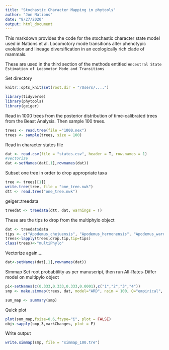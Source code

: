 ```yaml
---
title: "Stochastic Character Mapping in phytools"
author: "Jon Nations"
date: "8/27/2020"
output: html_document
---
```

This markdown provides the code for the stochastic character state model used in Nations et al. Locomotory mode transitions alter phenotypic evolution and lineage diversification in an ecologically rich clade of mammals.

These are used in the third section of the methods entitled `Ancestral State Estimation of Locomotor Mode and Transitions`

Set directory
```r

knitr::opts_knit$set(root.dir = "/Users/....")
```

```r
library(tidyverse)
library(phytools)
library(geiger)
```

Read in 1000 trees from the posterior distribution of time-calibrated trees from the Beast Analysis. Then sample 100 trees.
```r
trees <- read.tree(file ="1000.nex")
trees <- sample(trees, size = 100)
```
Read in character states file
```r
dat <- read.csv(file = "states.csv", header = T, row.names = 1)
#vectorize
dat <-setNames(dat[,1],rownames(dat))
```

Subset one tree in order to drop appropriate taxa
```r
tree <- trees[[1]]
write.tree(tree, file = "one_tree.nwk")
dtt <- read.tree("one_tree.nwk")
```
geiger::treedata
```r
treedat <- treedata(dtt, dat, warnings = T)
```

These are the tips to drop from the multiphylo object 
```r
dat <- treedat$data
tips <- c("Apodemus_chejuensis", "Apodemus_hermonensis", "Apodemus_wardi", "Aethomys_namaquensis", "Gerbillus_gerbillus","Hylomyscus_endorobae", "Hylomyscus_kaimosae", "Hylomyscus_pamfi", "Hylomyscus_simus", "Hylomyscus_walterverheyeni", "Mus_lepidoides", "Mus_nitidulus")
trees<-lapply(trees,drop.tip,tip=tips)
class(trees)<-"multiPhylo"
```

Vectorize again....
```r
dat<-setNames(dat[,1],rownames(dat))
```

Simmap
Set root probabtility as per manuscript, then run All-Rates-Differ model on multipylo object
```r
pi<-setNames(c(0.333,0.333,0.333,0.0001),c("1","2","3","4"))
smp <- make.simmap(trees, dat, model="ARD", nsim = 100, Q="empirical", pi=pi)
```

```r
sum_map <- summary(smp)
```

Quick plot
```r
plot(sum_map,fsize=0.6,ftype="i", plot = FALSE)
obj<-sapply(smp_3,markChanges, plot = F)
```
Write output
```r
write.simmap(smp, file = "simmap_100.tre")
```
